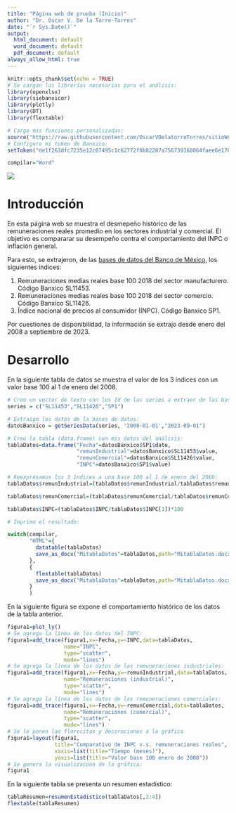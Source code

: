 ```yaml
---
title: "Página web de prueba (Inicio)"
author: "Dr. Oscar V. De la Torre-Torres"
date: "`r Sys.Date()`"
output:
  html_document: default
  word_document: default
  pdf_document: default
always_allow_html: true  
---
```


```r
knitr::opts_chunk$set(echo = TRUE)
# Se cargan las librerías necesarias para el análisis:
library(openxlsx)
library(siebanxicor)
library(plotly)
library(DT)
library(flextable)

# Cargo mis funciones personalizadas:
source("https://raw.githubusercontent.com/OscarVDelatorreTorres/sitioWebPruebaProfes/main/resumenEstadistico.R")
# Configuro mi token de Banxico:
setToken("de1f263dfc7235e12c07495c1c62772f0b82287a756739168064faee6e176463")

compilar="Word"
```

![](umsnh100a.jpg)

# Introducción

En esta página web se muestra el desmepeño histórico de las remuneraciones reales promedio en los sectores industrial y comercial. El objetivo es compararar su desempeño contra el comportamiento del INPC o inflación general.

Para esto, se extrajeron, de las [bases de datos del Banco de México](https://www.banxico.org.mx/SieAPIRest/service/v1/;jsessionid=ec4a1eae8f26e6371884f0ff2964), los siguientes índices:

1. Remuneraciones medias reales base 100 2018 del sector manufacturero. Código Banxico SL11453.
2. Remuneraciones medias reales base 100 2018 del sector comercio. Código Banxico SL11426.
3. Índice nacional de precios al consumidor (INPC). Código Banxico SP1.

Por cuestiones de disponibilidad, la información se extrajo desde enero del 2008 a septiembre de 2023.

# Desarrollo

En la siguiente tabla de datos se muestra el valor de los 3 índices con un valor base 100 al 1 de enero del 2008.

```r
# Creo un vector de texto con los Id de las series a extraer de las bases de datos:
series = c("SL11453","SL11426","SP1")

# Extraigo los datos de la bases de datos:
datosBanxico = getSeriesData(series, '2008-01-01',"2023-09-01")

# Creo la tabla (data.frame) con mis datos del análisis:
tablaDatos=data.frame("Fecha"=datosBanxico$SP1$date,
                      "remunIndustrial"=datosBanxico$SL11453$value,
                      "remunComercial"=datosBanxico$SL11426$value,
                      "INPC"=datosBanxico$SP1$value)

# Reexpresamos los 3 índices a una base 100 al 1 de enero del 2008:
tablaDatos$remunIndustrial=(tablaDatos$remunIndustrial/tablaDatos$remunIndustrial[1])*100

tablaDatos$remunComercial=(tablaDatos$remunComercial/tablaDatos$remunComercial[1])*100

tablaDatos$INPC=(tablaDatos$INPC/tablaDatos$INPC[1])*100

# Imprimo el resultado:

switch(compilar,
       "HTML"={
         datatable(tablaDatos)
         save_as_docx("MitablaDatos"=tablaDatos,path="MitablaDatos.docx")         
       },
       {
         flextable(tablaDatos)
         save_as_docx("MitablaDatos"=tablaDatos,path="MitablaDatos.docx")
       }
       )

```

En la siguiente figura se expone el comportamiento histórico de los datos de la tabla anterior.

```r
figura1=plot_ly()
# Se agrega la línea de los datos del INPC:
figura1=add_trace(figura1,x=~Fecha,y=~INPC,data=tablaDatos,
                  name="INPC",
                  type="scatter",
                  mode="lines")
# Se agrega la línea de los datos de las remuneraciones industriales:
figura1=add_trace(figura1,x=~Fecha,y=~remunIndustrial,data=tablaDatos,
                  name="Remuneraciones (industrial)",
                  type="scatter",
                  mode="lines")
# Se agrega la línea de los datos de las remuneraciones comerciales:
figura1=add_trace(figura1,x=~Fecha,y=~remunComercial,data=tablaDatos,
                  name="Remuneraciones (comercial)",
                  type="scatter",
                  mode="lines")
# Se le ponen las florecitas y decoraciones a la gráfica
figura1=layout(figura1,
               title="Comparativo de INPC v.s. remuneraciones reales",
               xaxis=list(title="Tiempo (meses)"),
               yaxis=list(title="Valor base 100 enero de 2008"))
# Se genera la visualizacóon de la gráfica:
figura1
```

En la siguiente tabla se presenta un resumen estadístico:

```r
tablaResumen=resumenEstadistico(tablaDatos[,2:4])
flextable(tablaResumen)
```

